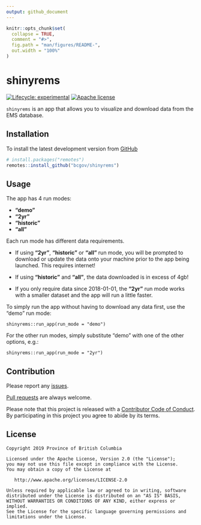 ```yaml
---
output: github_document
---
```


<!-- README.md is generated from README.Rmd. Please edit that file -->

```r
knitr::opts_chunk$set(
  collapse = TRUE,
  comment = "#>",
  fig.path = "man/figures/README-",
  out.width = "100%"
)
```

# shinyrems

<!-- badges: start -->
[![Lifecycle: experimental](https://img.shields.io/badge/lifecycle-experimental-orange.svg)](https://www.tidyverse.org/lifecycle/#experimental)
[![Apache license](https://img.shields.io/badge/License-Apache%202.0-blue.svg)](https://opensource.org/licenses/Apache-2.0)
<!-- badges: end -->

`shinyrems` is an app that allows you to visualize and download data from the EMS database.

## Installation

To install the latest development version from [GitHub](https://github.com/bcgov/shinyrems)
``` r
# install.packages("remotes")
remotes::install_github("bcgov/shinyrems")
```

## Usage

The app has 4 run modes: 

+ **"demo"**
+ **"2yr"**
+ **"historic"**
+ **"all"** 

Each run mode has different data requirements.  

+ If using **"2yr"**, **"historic"** or **"all"** run mode, you will be prompted to download or update the data onto your machine prior to the app being launched. This requires internet!  

+ If using **"historic"** and **"all"**, the data downloaded is in excess of 4gb!  

+ If you only require data since 2018-01-01, the **"2yr"** run mode works with a smaller dataset and the app will run a little faster.

To simply run the app without having to download any data first, use the "demo" run mode:
```
shinyrems::run_app(run_mode = "demo")
```

For the other run modes, simply substitute "demo" with one of the other options, e.g.:
```
shinyrems::run_app(run_mode = "2yr")
```

## Contribution

Please report any [issues](https://github.com/bcgov/shinyrems/issues).

[Pull requests](https://github.com/bcgov/shinyrems/pulls) are always welcome.

Please note that this project is released with a [Contributor Code of Conduct](CODE_OF_CONDUCT.md). 
By participating in this project you agree to abide by its terms.

## License

    Copyright 2019 Province of British Columbia

    Licensed under the Apache License, Version 2.0 (the "License");
    you may not use this file except in compliance with the License.
    You may obtain a copy of the License at 

       http://www.apache.org/licenses/LICENSE-2.0

    Unless required by applicable law or agreed to in writing, software
    distributed under the License is distributed on an "AS IS" BASIS,
    WITHOUT WARRANTIES OR CONDITIONS OF ANY KIND, either express or implied.
    See the License for the specific language governing permissions and
    limitations under the License.
